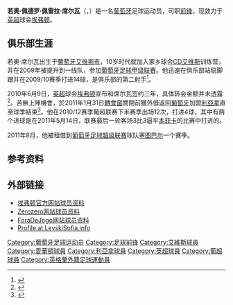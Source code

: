 {{noteta|G1=足球|G2=英超
|T=zh-hans:若奥·席尔瓦;zh-hk:祖奧·施華;zh-tw:若奧·席爾瓦;
|1=zh-hans:若奥·席尔瓦;zh-hk:祖奧·施華;zh-tw:若奧·席爾瓦;
|2=zh-hans:若奥·佩德罗·佩雷拉·席尔瓦;zh-hk:祖奧·柏度·彭利拿·施華;zh-tw:若奧·佩德羅·佩雷拉·席爾瓦;
|3=zh-hans:席尔瓦;zh-hk:施華;zh-tw:席爾瓦;
|4=zh-hans:雷利亚;zh-hk:利亞拿;zh-tw:雷利亞;
}}
{{otheruses|subject=一位葡萄牙足球运动员|other=巴西足球运动员若奥·阿尔维斯·德·阿西斯·席尔瓦|若}}
{{Football player infobox
|          playername = 若奥·席尔瓦 <br /> ''João Silva''
|               image = [[File:João_Silva.jpg|220px]]
|            fullname = João Pedro Pereira Silva
|         dateofbirth = {{birth date and age|1990|5|21}} 
|         cityofbirth = [[艾维斯市|艾维斯市]]
|      countryofbirth = [[葡萄牙|葡萄牙]]
|              height = {{height|m=1.89}}
|         currentclub = [[埃弗顿足球俱乐部|埃弗顿]]
|          clubnumber = 29
|            position = [[前锋_(足球)|前锋]]
|          youthyears = 1999–2009
|          youthclubs = [[CD艾维斯|艾维斯]]
|               years = 2009–2010 <br /> 2010– <br /> 2011 <br /> 2011-2012
|               clubs = [[CD艾维斯|艾维斯]] <br /> [[埃弗顿足球俱乐部|埃弗顿]]<br /> → [[利亞拿體育會|利亞拿]]<br /> → [[塞图巴尔足球俱乐部|塞图巴尔]]
|         caps(goals) = 30 (14)<br />{{0}}0 {{0}}(0) <br /> 12 {{0}}(4) <br /> 16 {{0}} (3)
|       nationalyears = 2009<br />2010–
|        nationalteam = [[葡萄牙20歲以下國家足球隊|葡萄牙U20]]<br />[[葡萄牙21歲以下國家足球隊|葡萄牙U21]]
| nationalcaps(goals) = {{0}}3 {{0}}(0)<br />{{0}}11 {{0}}(3)
|            pcupdate = 2012年6月1日
|            ntupdate = 2012年6月1日
}}
'''若奥·佩德罗·佩雷拉·席尔瓦'''（{{lang-pt|'''João Pedro Pereira Silva'''}}，{{bd|1990年|5月21日|catIdx=S}}）是一名[[葡萄牙|葡萄牙]]足球运动员，司职[[前锋_(足球)|前锋]]，现效力于[[英超|英超]]球会[[埃弗顿足球俱乐部|埃弗顿]]。

== 俱乐部生涯 ==
若奥·席尔瓦出生于[[葡萄牙|葡萄牙]][[艾维斯市|艾维斯市]]，10岁时代就加入家乡球会[[CD艾维斯|CD艾维斯]]训练营，并在2009年被提升到一线队，参加[[葡萄牙足球甲级联赛|葡萄牙足球甲级联赛]]。他迅速在俱乐部站稳脚跟并在2009/10赛季打进14球，是俱乐部的第二射手<ref name=evertonsigning>{{Cite news|url=http://www.evertonfc.com/news/archive/2010/06/09/blues-sign-silva|title=Blues Sign Silva|publisher=Everton F.C.|first=Matthew|last=Gamble|date=9 June 2010|accessdate=10 June 2010|archive-url=https://web.archive.org/web/20100612205049/http://www.evertonfc.com/news/archive/2010/06/09/blues-sign-silva|archive-date=2010-06-12|dead-url=yes}}</ref>。

2010年6月9日，[[英超|英超]]球会[[埃弗顿足球俱乐部|埃弗顿]]宣布和席尔瓦签约三年，具体转会金额并未透露<ref name="Everton sign Portuguese striker Joao Silva">{{Cite news|url=http://news.bbc.co.uk/sport1/hi/football/teams/e/everton/8731588.stm|title=Everton sign Portuguese striker Joao Silva|publisher=[[BBC_Sport|BBC Sport]]|date=9 June 2010|accessdate=10 June 2010}}</ref>。苦無上陣機會，於2011年1月31日[[轉會窗|轉會窗]]關閉前獲外借返回[[葡萄牙|葡萄牙]]加盟[[利亞拿體育會|利亞拿]]直至球季結束<ref>{{cite news |language=en |url=http://news.bbc.co.uk/sport2/hi/football/teams/e/everton/9383053.stm |title=Everton sign Greece Under-19 striker Apostolos Vellios |publisher=''[[BBC_Sport|BBC Sport]]'' |date=2011-01-31 |accessdate=2011-02-01}}</ref>。他在2010/12赛季葡超联赛下半赛季出场12次，打进4球，其中有两个进球是在2011年5月14日，联赛最后一轮客场3比3逼平[[本菲卡足球俱乐部|本菲卡]]的比赛中打进的。

2011年8月，他被租借到[[葡萄牙足球超级联赛|葡萄牙足球超级联赛]]球队[[塞图巴尔足球俱乐部|塞图巴尔]]一个赛季。

== 参考资料 ==
{{reflist}}

== 外部链接 ==
* [https://web.archive.org/web/20110726072855/http://www.evertonfc.com/player-profile/joao-silva 埃弗顿官方网站球员资料]
* [http://www.zerozerofootball.com/player/joao_pedro_pereira_silva/current/profile/0/default/108429 Zerozero网站球员资料]{{dead link|date=2018年1月 |bot=InternetArchiveBot |fix-attempted=yes }}
* [http://www.foradejogo.net/player.php?player=199005210001 ForaDeJogo网站球员资料] {{pt icon}}
*[http://en.levskisofia.info/player/joao-silva/ Profile at LevskiSofia.info] {{Wayback|url=http://en.levskisofia.info/player/joao-silva/ |date=20140308031725 }} {{en}}

<!--{{愛華頓球員名單}}-->

{{DEFAULTSORT:Silva, Joao}}
[[Category:葡萄牙足球运动员|Category:葡萄牙足球运动员]]
[[Category:足球前锋|Category:足球前锋]]
[[Category:艾維斯球員|Category:艾維斯球員]]
[[Category:愛華頓球員|Category:愛華頓球員]]
[[Category:利亞拿球員|Category:利亞拿球員]]
[[Category:英超球員|Category:英超球員]]
[[Category:葡超球員|Category:葡超球員]]
[[Category:英格蘭外籍足球運動員|Category:英格蘭外籍足球運動員]]